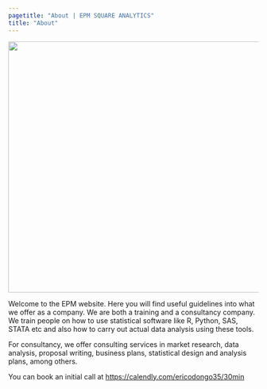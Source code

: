 ```yaml
---
pagetitle: "About | EPM SQUARE ANALYTICS"
title: "About"
---
```


![](images/about.jpg){width="506"}

Welcome to the EPM website. Here you will find useful guidelines into what we offer as a company. We are both a training and a consultancy company. We train people on how to use statistical software like R, Python, SAS, STATA etc and also how to carry out actual data analysis using these tools.

For consultancy, we offer consulting services in market research, data analysis, proposal writing, business plans, statistical design and analysis plans, among others.

You can book an initial call at <https://calendly.com/ericodongo35/30min>
